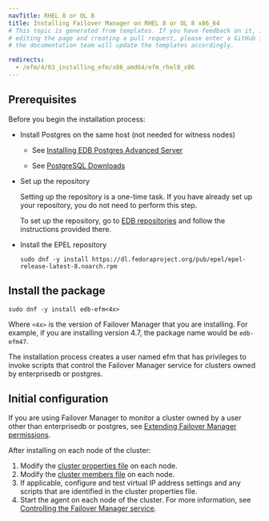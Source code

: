 ```yaml
---
navTitle: RHEL 8 or OL 8
title: Installing Failover Manager on RHEL 8 or OL 8 x86_64
# This topic is generated from templates. If you have feedback on it, instead of
# editing the page and creating a pull request, please enter a GitHub issue and
# the documentation team will update the templates accordingly.

redirects:
  - /efm/4/03_installing_efm/x86_amd64/efm_rhel8_x86
---
```


## Prerequisites

Before you begin the installation process:

- Install Postgres on the same host (not needed for witness nodes)

  - See [Installing EDB Postgres Advanced Server](/epas/latest/epas_inst_linux)

  - See [PostgreSQL Downloads](https://www.postgresql.org/download/)

- Set up the repository

  Setting up the repository is a one-time task. If you have already set up your repository, you do not need to perform this step.

  To set up the repository, go to [EDB repositories](https://www.enterprisedb.com/repos-downloads) and follow the instructions provided there.

- Install the EPEL repository
  ```shell
  sudo dnf -y install https://dl.fedoraproject.org/pub/epel/epel-release-latest-8.noarch.rpm
  ```

## Install the package

```shell
sudo dnf -y install edb-efm<4x>
```

Where `<4x>` is the version of Failover Manager that you are installing. For example, if you are installing version 4.7, the package name would be `edb-efm47`.

The installation process creates a user named efm that has privileges to invoke scripts that control the Failover Manager service for clusters owned by enterprisedb or postgres.

## Initial configuration

If you are using Failover Manager to monitor a cluster owned by a user other than enterprisedb or postgres, see [Extending Failover Manager permissions](../../04_configuring_efm/04_extending_efm_permissions/#extending_efm_permissions).

After installing on each node of the cluster:

1.  Modify the [cluster properties file](../../04_configuring_efm/01_cluster_properties/#cluster_properties) on each node.
2.  Modify the [cluster members file](../../04_configuring_efm/03_cluster_members/#cluster_members) on each node.
3.  If applicable, configure and test virtual IP address settings and any scripts that are identified in the cluster properties file.
4.  Start the agent on each node of the cluster. For more information, see [Controlling the Failover Manager service](../../08_controlling_efm_service/).
